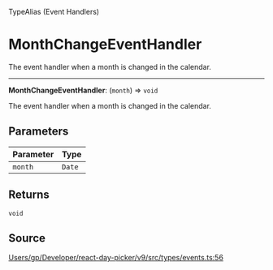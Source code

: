 <SectionTitle>TypeAlias (Event Handlers)</SectionTitle>

# MonthChangeEventHandler

<Description>
The event handler when a month is changed in the calendar.
</Description>

---

<a id="undefined" name="undefined"></a>

<SignatureMemberIdentifier>**MonthChangeEventHandler**: (`month`) => `void`</SignatureMemberIdentifier>

The event handler when a month is changed in the calendar.

## Parameters

| Parameter | Type |
| :------ | :------ |
| `month` | `Date` |

## Returns

`void`

## Source

[Users/gp/Developer/react-day-picker/v9/src/types/events.ts:56](https://github.com/gpbl/react-day-picker/blob/next/src/types/events.ts#L56)
